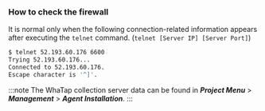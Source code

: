 ### How to check the firewall

It is normal only when the following connection-related information appears after executing the `telnet` command. (`telnet [Server IP] [Server Port]`)

```bash title='예시'
$ telnet 52.193.60.176 6600
Trying 52.193.60.176...
Connected to 52.193.60.176.
Escape character is '^]'.
```

:::note
The WhaTap collection server data can be found in **_Project Menu_** > **_Management_** > **_Agent Installation_**.
:::
